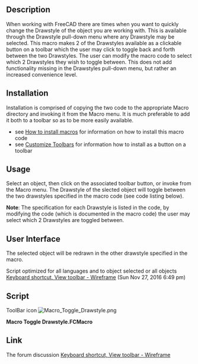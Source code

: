 <languages/>

{{Macro
|Name=Macro Toggle Drawstyle
|Description=When working with FreeCAD there are times when you want to quickly change the Drawstyle of the object you are working with. This is available through the Drawstyle pull-down menu where any Drawstyle may be selected. This macro makes 2 of the Drawstyles available as a clickable button on a toolbar which the user may click to toggle back and forth between the two Drawstyles. The user can modify the macro code to select which 2 Drawstyles they wish to toggle between. This does not add functionality missing in the Drawstyles pull-down menu, but rather an increased convenience level.
|Author=Piffpoof
|Version=2.0
|Date=2020-02-02
|FCVersion=0.17 and above
|Download=[https://wiki.freecad.org/images/0/0b/Macro_Toggle_Drawstyle.png ToolBar Icon]
|SeeAlso=[[Macro_Toggle_Drawstyle_Optimized|Macro Toggle Drawstyle Optimized]] for all language
}}

==Description==

When working with FreeCAD there are times when you want to quickly change the Drawstyle of the object you are working with. This is available through the Drawstyle pull-down menu where any Drawstyle may be selected. This macro makes 2 of the Drawstyles available as a clickable button on a toolbar which the user may click to toggle back and forth between the two Drawstyles. The user can modify the macro code to select which 2 Drawstyles they wish to toggle between. This does not add functionality missing in the Drawstyles pull-down menu, but rather an increased convenience level.

==Installation==

Installation is comprised of copying the two code to the appropriate Macro directory and invoking it from the Macro menu. It is much preferable to add it both to a toolbar so as to be more easily available.
* see [[How_to_install_macros|How to install macros]] for information on how to install this macro code
* see [[Customize_Toolbars|Customize Toolbars]] for information how to install as a button on a toolbar

==Usage==

Select an object, then click on the associated toolbar button, or invoke from the Macro menu. The Drawstyle of the slected object will toggle between the two drawstyles specified in the macro code (see code listing below).

'''Note''': The specification for each Drawstyle is listed in the code, by modifying the code (which is documented in the macro code) the user may select which 2 Drawstyles are toggled between.

==User Interface==

The selected object will be redrawn in the other drawstyle specified in the macro.

Script optimized for all languages and to object selected or all objects [https://forum.freecad.org/viewtopic.php?f=3&t=14336&start=40#p146239 Keyboard shortcut, View toolbar - Wireframe] (Sun Nov 27, 2016 6:49 pm)

==Script== 

ToolBar icon [[Image:Macro_Toggle_Drawstyle.png]]

'''Macro Toggle Drawstyle.FCMacro'''

{{MacroCode|code=
# -*- coding: utf-8 -*-
#
#
#			Macro: Toggle Draw Style
#
# This macros allows the user to switch between different Drawstyles by clicking on
# the button of a Macro in a toolbar.
#
# initial code:		triplus
# macro-isation:	piffpoof
#
# This macro switches (or toggles) between 2 selected styles from the Drawstyle menu.
# As written the macro toggles between "WireFrame" and "As is".
# Immediately below this text is a list of the legal values for the Drawstyle menu.
# The first 2 lines of executable code are of the form "DrawstyleA = " followed by
# the 2nd line which is of the form "DrawstyleB = ".
# These 2 lines specify which of the Drawstyle values the macro will toggle between.
# Drawstyle "As is" is the system default and so is specified as the first drawstyle.
# The second line specifies which drawstyle will be toggled to and from.
# Any of the legal values may be used, so if, for example, it is desired to toggle between
# the Shaded and Points drawstyles, then the 2 lines of code would be modified to be:
#
# drawstyleA = "Shaded"
# drawstyleB = "Points"
#
# but remember that the hash signs ('#') are not to be present on the executable lines.
#
###Legal Values for Drawstyle###
#
# 0 = "As is"
# 1 = "Flat lines"
# 2 = "Shaded
# 3 = "Wireframe"
# 4 = "Points"
# 5 = "Hidden line"
# 6 = "No shading"
#
################################

# triplus @ 2016, 2020
# Toggle global display mode
# ==============================

# 0 = "As is"
# 1 = "Flat lines"
# 2 = "Shaded
# 3 = "Wireframe"
# 4 = "Points"
# 5 = "Hidden line"
# 6 = "No shading"

styleA = 0
styleB = 3

# ==============================

from PySide import QtGui
import FreeCADGui as Gui

mw = Gui.getMainWindow()


act = {
    0: mw.findChild(QtGui.QAction, "Std_DrawStyleAsIs"),
    1: mw.findChild(QtGui.QAction, "Std_DrawStyleFlatLines"),
    2: mw.findChild(QtGui.QAction, "Std_DrawStyleShaded"),
    3: mw.findChild(QtGui.QAction, "Std_DrawStyleWireframe"),
    4: mw.findChild(QtGui.QAction, "Std_DrawStylePoints"),
    5: mw.findChild(QtGui.QAction, "Std_DrawStyleHiddenLine"),
    6: mw.findChild(QtGui.QAction, "Std_DrawStyleNoShading"),
}


actionA = act[styleA]
actionB = act[styleB]


if actionA.isChecked():
    actionB.trigger()
else:
    actionA.trigger()

}}

==Link==

The forum discussion [https://forum.freecad.org/viewtopic.php?f=3&t=14336 Keyboard shortcut, View toolbar - Wireframe]

{{clear}}